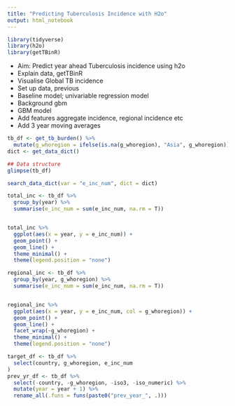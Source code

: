 ```yaml
---
title: "Predicting Tuberculosis Incidence with H2o"
output: html_notebook
---
```



```r
library(tidyverse)
library(h2o)
library(getTBinR)
```

- Aim: Predict year ahead Tuberculosis incidence using h2o
- Explain data, getTBinR
- Visualise Global TB incidence
- Set up data, previous 
- Baseline model; univariable regression model
- Background gbm
- GBM model
- Add features aggregate incidence, regional incidence etc
- Add 3 year moving averages


```r
tb_df <- get_tb_burden() %>% 
  mutate(g_whoregion = ifelse(is.na(g_whoregion), "Asia", g_whoregion))
dict <- get_data_dict()

## Data structure
glimpse(tb_df)
```

```r
search_data_dict(var = "e_inc_num", dict = dict)
```


```r
total_inc <- tb_df %>%
  group_by(year) %>% 
  summarise(e_inc_num = sum(e_inc_num, na.rm = T))


total_inc %>% 
  ggplot(aes(x = year, y = e_inc_num)) + 
  geom_point() + 
  geom_line() + 
  theme_minimal() +
  theme(legend.position = "none")
```

```r
regional_inc <- tb_df %>%
  group_by(year, g_whoregion) %>% 
  summarise(e_inc_num = sum(e_inc_num, na.rm = T))


regional_inc %>% 
  ggplot(aes(x = year, y = e_inc_num, col = g_whoregion)) + 
  geom_point() + 
  geom_line() + 
  facet_wrap(~g_whoregion) +
  theme_minimal() +
  theme(legend.position = "none")
```


```r
target_df <- tb_df %>% 
  select(country, g_whoregion, e_inc_num
)
prev_yr_df <- tb_df %>% 
  select(-country, -g_whoregion, -iso3, -iso_numeric) %>% 
  mutate(year = year + 1) %>% 
  rename_all(.funs = funs(paste0("prev_year_", .)))
````
